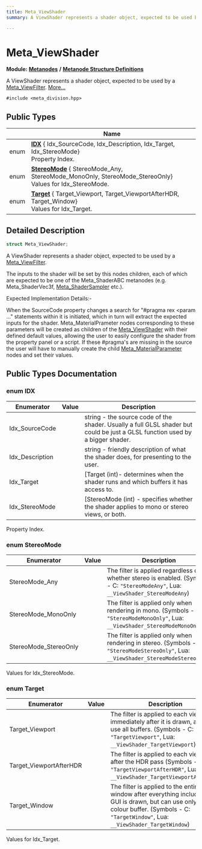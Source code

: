 ```yaml
---
title: Meta_ViewShader
summary: A ViewShader represents a shader object, expected to be used by a Meta_ViewFilter. 

---
```


# Meta_ViewShader

**Module:** **[Metanodes](../Modules/group__api__metanodes.mdx)** **/** **[Metanode Structure Definitions](../Modules/group__api__metadefs.mdx)**



A ViewShader represents a shader object, expected to be used by a [Meta_ViewFilter](../Classes/struct_meta___view_filter.mdx).  [More...](#detailed-description)


`#include <meta_division.hpp>`

## Public Types

|                | Name           |
| -------------- | -------------- |
| enum| **[IDX](../Classes/struct_meta___view_shader.mdx#enum-idx)** { Idx_SourceCode, Idx_Description, Idx_Target, Idx_StereoMode}<br />Property Index.  |
| enum| **[StereoMode](../Classes/struct_meta___view_shader.mdx#enum-stereomode)** { StereoMode_Any, StereoMode_MonoOnly, StereoMode_StereoOnly}<br />Values for Idx_StereoMode.  |
| enum| **[Target](../Classes/struct_meta___view_shader.mdx#enum-target)** { Target_Viewport, Target_ViewportAfterHDR, Target_Window}<br />Values for Idx_Target.  |

## Detailed Description

```cpp
struct Meta_ViewShader;
```

A ViewShader represents a shader object, expected to be used by a [Meta_ViewFilter](../Classes/struct_meta___view_filter.mdx). 

The inputs to the shader will be set by this nodes children, each of which are expected to be one of the Meta_ShaderABC metanodes (e.g. Meta_ShaderVec3f, [Meta_ShaderSampler](../Classes/struct_meta___shader_sampler.mdx) etc.).

Expected Implementation Details:-

When the SourceCode property changes a search for "#pragma rex <param ..." statements within it is initiated, which in turn will extract the expected inputs for the shader. Meta_MaterialPrameter nodes corresponding to these parameters will be created as children of the [Meta_ViewShader](../Classes/struct_meta___view_shader.mdx) with their defined default values, allowing the user to easily configure the shader from the property panel or a script. If these #pragma's are missing in the source the user will have to manually create the child [Meta_MaterialParameter](../Classes/struct_meta___material_parameter.mdx) nodes and set their values. 

## Public Types Documentation

### enum IDX

| Enumerator | Value | Description |
| ---------- | ----- | ----------- |
| Idx_SourceCode | | string - the source code of the shader. Usually a full GLSL shader but could be just a GLSL function used by a bigger shader.   |
| Idx_Description | | string - friendly description of what the shader does, for presenting to the user.   |
| Idx_Target | | [Target (int)- determines when the shader runs and which buffers it has access to.   |
| Idx_StereoMode | | [StereoMode (int) - specifies whether the shader applies to mono or stereo views, or both.   |



Property Index. 

### enum StereoMode

| Enumerator | Value | Description |
| ---------- | ----- | ----------- |
| StereoMode_Any | | The filter is applied regardless of whether stereo is enabled. (Symbols - C: `"StereoModeAny"`, Lua: `__ViewShader_StereoModeAny`)   |
| StereoMode_MonoOnly | | The filter is applied only when rendering in mono. (Symbols - C: `"StereoModeMonoOnly"`, Lua: `__ViewShader_StereoModeMonoOnly`)   |
| StereoMode_StereoOnly | | The filter is applied only when rendering in stereo. (Symbols - C: `"StereoModeStereoOnly"`, Lua: `__ViewShader_StereoModeStereoOnly`)   |



Values for Idx_StereoMode. 

### enum Target

| Enumerator | Value | Description |
| ---------- | ----- | ----------- |
| Target_Viewport | | The filter is applied to each viewport immediately after it is drawn, and can use all buffers. (Symbols - C: `"TargetViewport"`, Lua: `__ViewShader_TargetViewport`)   |
| Target_ViewportAfterHDR | | The filter is applied to each viewport after the HDR pass (Symbols - C: `"TargetViewportAfterHDR"`, Lua: `__ViewShader_TargetViewportAfterHDR`)   |
| Target_Window | | The filter is applied to the entire window after everything including the GUI is drawn, but can use only the colour buffer. (Symbols - C: `"TargetWindow"`, Lua: `__ViewShader_TargetWindow`)   |



Values for Idx_Target. 

